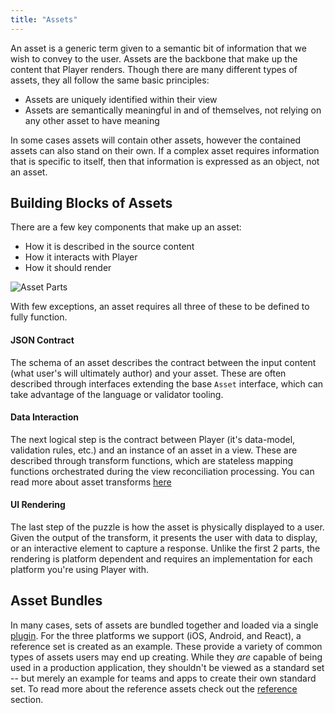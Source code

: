 ```yaml
---
title: "Assets"
---
```



An asset is a generic term given to a semantic bit of information that we wish to convey to the user. Assets are the backbone that make up the content that Player renders. Though there are many different types of assets, they all follow the same basic principles:

- Assets are uniquely identified within their view
- Assets are semantically meaningful in and of themselves, not relying on any other asset to have meaning

In some cases assets will contain other assets, however the contained assets can also stand on their own. If a complex asset requires information that is specific to itself, then that information is expressed as an object, not an asset.

## Building Blocks of Assets

There are a few key components that make up an asset:

- How it is described in the source content
- How it interacts with Player
- How it should render

<Image darkModeInvert alt="Asset Parts" src={assetPartsImage} />

With few exceptions, an asset requires all three of these to be defined to fully function.

#### JSON Contract

The schema of an asset describes the contract between the input content (what user's will ultimately author) and your asset. These are often described through interfaces extending the base `Asset` interface, which can take advantage of the language or validator tooling.

#### Data Interaction

The next logical step is the contract between Player (it's data-model, validation rules, etc.) and an instance of an asset in a view. These are described through transform functions, which are stateless mapping functions orchestrated during the view reconciliation processing. You can read more about asset transforms [here](./assets/transforms)

#### UI Rendering

The last step of the puzzle is how the asset is physically displayed to a user. Given the output of the transform, it presents the user with data to display, or an interactive element to capture a response. Unlike the first 2 parts, the rendering is platform dependent and requires an implementation for each platform you're using Player with.

## Asset Bundles

In many cases, sets of assets are bundled together and loaded via a single [plugin](../plugins/asset-provider). For the three platforms we support (iOS, Android, and React), a reference set is created as an example. These provide a variety of common types of assets users may end up creating. While they _are_ capable of being used in a production application, they shouldn't be viewed as a standard set -- but merely an example for teams and apps to create their own standard set. To read more about the reference assets check out the [reference](./assets/reference) section.
